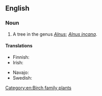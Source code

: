 ==English==

===Noun===
{{en-noun}}

# A tree in the genus ''[[Alnus]]''; ''[[Alnus incana]]''.

====Translations====
{{trans-top|Alnus incana}}
* Finnish: {{t+|fi|harmaaleppä}}
* Irish: {{t|ga|fearnóg liath|f}}
{{trans-mid}}
* Navajo: {{t|nv|kʼish}}
* Swedish: {{t+|sv|gråal|c}}
{{trans-bottom}}

[[Category:en:Birch family plants]]